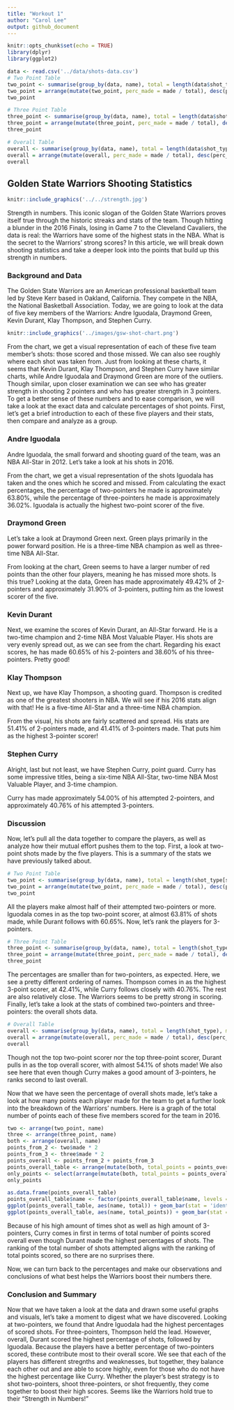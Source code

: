 ```yaml
---
title: "Workout 1"
author: "Carol Lee"
output: github_document
---
```


```r
knitr::opts_chunk$set(echo = TRUE)
library(dplyr)
library(ggplot2)
```

```r
data <- read.csv('../data/shots-data.csv')
# Two Point Table
two_point <- summarise(group_by(data, name), total = length(data$shot_type[shot_type == '2PT Field Goal']), made = length(data$shot_type[shot_type == '2PT Field Goal' & shot_made_flag == 'shot_yes']))
two_point = arrange(mutate(two_point, perc_made = made / total), desc(perc_made))
two_point

# Three Point Table
three_point <- summarise(group_by(data, name), total = length(data$shot_type[shot_type == '3PT Field Goal']), made = length(data$shot_type[shot_type == '3PT Field Goal' & shot_made_flag == 'shot_yes']))
three_point = arrange(mutate(three_point, perc_made = made / total), desc(perc_made))
three_point

# Overall Table
overall <- summarise(group_by(data, name), total = length(data$shot_type), made = length(data$shot_type[shot_made_flag == 'shot_yes']))
overall = arrange(mutate(overall, perc_made = made / total), desc(perc_made))
overall
```

## Golden State Warriors Shooting Statistics

```r
knitr::include_graphics('../../strength.jpg')
```

Strength in numbers. This iconic slogan of the Golden State Warriors proves itself true through the historic streaks and stats of the team. Though hitting a blunder in the 2016 Finals, losing in Game 7 to the Cleveland Cavaliers, the data is real: the Warriors have some of the highest stats in the NBA. What is the secret to the Warriors' strong scores? In this article, we will break down shooting statistics and take a deeper look into the points that build up this strength in numbers.

### Background and Data

The Golden State Warriors are an American professional basketball team led by Steve Kerr based in Oakland, California. They compete in the NBA, the National Basketball Association. Today, we are going to look at the data of five key members of the Warriors: Andre Iguodala, Draymond Green, Kevin Durant, Klay Thompson, and Stephen Curry.

```r
knitr::include_graphics('../images/gsw-shot-chart.png')
```

From the chart, we get a visual representation of each of these five team member's shots: those scored and those missed. We can also see roughly where each shot was taken from. Just from looking at these charts, it seems that Kevin Durant, Klay Thompson, and Stephen Curry have similar charts, while Andre Iguodala and Draymond Green are more of the outliers. Though similar, upon closer examination we can see who has greater strength in shooting 2 pointers and who has greater strength in 3 pointers. To get a better sense of these numbers and to ease comparison, we will take a look at the exact data and calculate percentages of shot points. First, let's get a brief introduction to each of these five players and their stats, then compare and analyze as a group.

### Andre Iguodala

Andre Iguodala, the small forward and shooting guard of the team, was an NBA All-Star in 2012. Let's take a look at his shots in 2016.

From the chart, we get a visual representation of the shots Iguodala has taken and the ones which he scored and missed. From calculating the exact percentages, the percentage of two-pointers he made is approximately 63.80%, while the percentage of three-pointers he made is approximately 36.02%. Iguodala is actually the highest two-point scorer of the five. 

### Draymond Green
Let's take a look at Draymond Green next. Green plays primarily in the power forward position. He is a three-time NBA champion as well as three-time NBA All-Star. 

From looking at the chart, Green seems to have a larger number of red points than the other four players, meaning he has missed more shots. Is this true? Looking at the data, Green has made approximately 49.42% of 2-pointers and approximately 31.90% of 3-pointers, putting him as the lowest scorer of the five.

### Kevin Durant
Next, we examine the scores of Kevin Durant, an All-Star forward. He is a two-time champion and 2-time NBA Most Valuable Player. His shots are very evenly spread out, as we can see from the chart. Regarding his exact scores, he has made 60.65% of his 2-pointers and 38.60% of his three-pointers. Pretty good!

### Klay Thompson
Next up, we have Klay Thompson, a shooting guard. Thompson is credited as one of the greatest shooters in NBA. We will see if his 2016 stats align with that! He is a five-time All-Star and a three-time NBA champion.

From the visual, his shots are fairly scattered and spread. His stats are 51.41% of 2-pointers made, and 41.41% of 3-pointers made. That puts him as the highest 3-pointer scorer!

### Stephen Curry
Alright, last but not least, we have Stephen Curry, point guard. Curry has some impressive titles, being a six-time NBA All-Star, two-time NBA Most Valuable Player, and 3-time champion.

Curry has made approximately 54.00% of his attempted 2-pointers, and approximately 40.76% of his attempted 3-pointers.

### Discussion
Now, let's pull all the data together to compare the players, as well as analyze how their mutual effort pushes them to the top. First, a look at two-point shots made by the five players. This is a summary of the stats we have previously talked about.
```r
# Two Point Table
two_point <- summarise(group_by(data, name), total = length(shot_type[shot_type == '2PT Field Goal']), made = length(shot_type[shot_type == '2PT Field Goal' & shot_made_flag == 'shot_yes']))
two_point = arrange(mutate(two_point, perc_made = made / total), desc(perc_made))
two_point
```
All the players make almost half of their attempted two-pointers or more. Iguodala comes in as the top two-point scorer, at almost 63.81% of shots made, while Durant follows with 60.65%. Now, let's rank the players for 3-pointers.
```r
# Three Point Table
three_point <- summarise(group_by(data, name), total = length(shot_type[shot_type == '3PT Field Goal']), made = length(shot_type[shot_type == '3PT Field Goal' & shot_made_flag == 'shot_yes']))
three_point = arrange(mutate(three_point, perc_made = made / total), desc(perc_made))
three_point
```
The percentages are smaller than for two-pointers, as expected. Here, we see a pretty different ordering of names. Thompson comes in as the highest 3-point scorer, at 42.41%, while Curry follows closely with 40.76%. The rest are also relatively close. The Warriors seems to be pretty strong in scoring. Finally, let's take a look at the stats of combined two-pointers and three-pointers: the overall shots data.

```r
# Overall Table
overall <- summarise(group_by(data, name), total = length(shot_type), made = length(shot_type[shot_made_flag == 'shot_yes']))
overall = arrange(mutate(overall, perc_made = made / total), desc(perc_made))
overall
```
Though not the top two-point scorer nor the top three-point scorer, Durant pulls in as the top overall scorer, with almost 54.1% of shots made! We also see here that even though Curry makes a good amount of 3-pointers, he ranks second to last overall. 

Now that we have seen the percentage of overall shots made, let's take a look at how many points each player made for the team to get a further look into the breakdown of the Warriors' numbers. Here is a graph of the total number of points each of these five members scored for the team in 2016.
```r
two <- arrange(two_point, name)
three <- arrange(three_point, name)
both <- arrange(overall, name)
points_from_2 <- two$made * 2
points_from_3 <- three$made * 2
points_overall <- points_from_2 + points_from_3
points_overall_table <- arrange(mutate(both, total_points = points_overall), desc(points_overall))
only_points <- select(arrange(mutate(both, total_points = points_overall), desc(points_overall)), name, total_points)
only_points
```
```r
as.data.frame(points_overall_table)
points_overall_table$name <- factor(points_overall_table$name, levels = points_overall_table$name[order(points_overall_table$total_points)])
ggplot(points_overall_table, aes(name, total)) + geom_bar(stat = 'identity') + coord_flip() + xlab('Player') + ylab('Total Shots') + ggtitle('Total Shots Attempted (2016)')
ggplot(points_overall_table, aes(name, total_points)) + geom_bar(stat = 'identity') + coord_flip() + xlab('Player') + ylab('Total Points Scored') + ggtitle('Total Points Scored (2016)')
```

Because of his high amount of times shot as well as high amount of 3-pointers, Curry comes in first in terms of total number of points scored overall even though Durant made the highest percentages of shots. The ranking of the total number of shots attempted aligns with the ranking of total points scored, so there are no surprises there. 

Now, we can turn back to the percentages and make our observations and conclusions of what best helps the Warriors boost their numbers there.

### Conclusion and Summary
Now that we have taken a look at the data and drawn some useful graphs and visuals, let's take a moment to digest what we have discovered. Looking at two-pointers, we found that Andre Iguodala had the highest percentages of scored shots. For three-pointers, Thompson held the lead. However, overall, Durant scored the highest percentage of shots, followed by Iguodala. Because the players have a better percentage of two-pointers scored, these contribute most to their overall score. We see that each of the players has different stregnths and weaknesses, but together, they balance each other out and are able to score highly, even for those who do not have the highest percentage like Curry. Whether the player's best strategy is to shot two-pointers, shoot three-pointers, or shot frequently, they come together to boost their high scores. Seems like the Warriors hold true to their "Strength in Numbers!"


